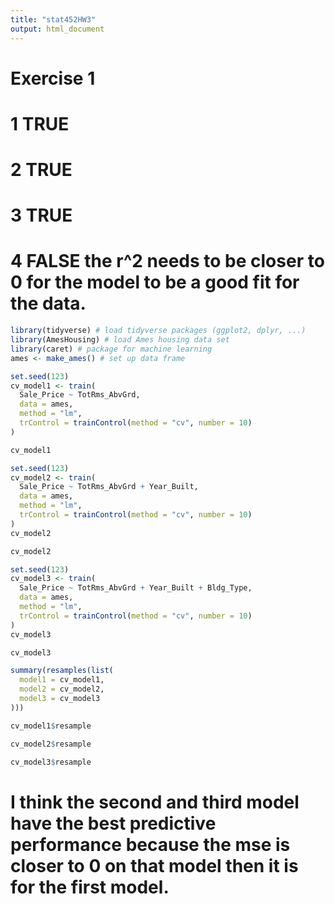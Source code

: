 ```yaml
---
title: "stat452HW3"
output: html_document
---
```


# Exercise 1
# 1 TRUE
# 2 TRUE
# 3 TRUE
# 4 FALSE the r^2 needs to be closer to 0 for the model to be a good fit for the data.

```r
library(tidyverse) # load tidyverse packages (ggplot2, dplyr, ...)
library(AmesHousing) # load Ames housing data set
library(caret) # package for machine learning
ames <- make_ames() # set up data frame
```

```r
set.seed(123) 
cv_model1 <- train(
  Sale_Price ~ TotRms_AbvGrd,
  data = ames,
  method = "lm",
  trControl = trainControl(method = "cv", number = 10)
)
```

```r
cv_model1
```

```r
set.seed(123) 
cv_model2 <- train(
  Sale_Price ~ TotRms_AbvGrd + Year_Built,
  data = ames,
  method = "lm",
  trControl = trainControl(method = "cv", number = 10)
)
cv_model2
```

```r
cv_model2
```

```r
set.seed(123) 
cv_model3 <- train(
  Sale_Price ~ TotRms_AbvGrd + Year_Built + Bldg_Type,
  data = ames,
  method = "lm",
  trControl = trainControl(method = "cv", number = 10)
)
cv_model3
```

```r
cv_model3
```

```r
summary(resamples(list(
  model1 = cv_model1, 
  model2 = cv_model2,
  model3 = cv_model3
)))
```

```r
cv_model1$resample
```

```r
cv_model2$resample
```

```r
cv_model3$resample
```
# I think the second and third model have the best predictive performance because the mse is closer to 0 on that model then it is for the first model.

